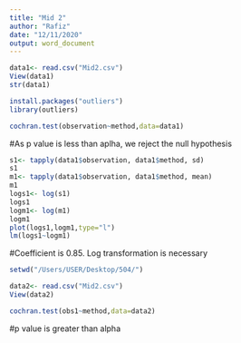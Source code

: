 ---
title: "Mid 2"
author: "Rafiz"
date: "12/11/2020"
output: word_document
---

```{r}
data1<- read.csv("Mid2.csv")
View(data1)
str(data1)
```

```{r}
install.packages("outliers")
library(outliers)
```
```{r}
cochran.test(observation~method,data=data1)
```
#As p value is less than aplha, we reject the null hypothesis

```{r}
s1<- tapply(data1$observation, data1$method, sd)
s1
m1<- tapply(data1$observation, data1$method, mean)
m1
logs1<- log(s1)
logs1
logm1<- log(m1)
logm1
plot(logs1,logm1,type="l")
lm(logs1~logm1)
```
#Coefficient is 0.85. Log transformation is necessary 

```{r}
setwd("/Users/USER/Desktop/504/")
```
```{r}
data2<- read.csv("Mid2.csv")
View(data2)
```

```{r}
cochran.test(obs1~method,data=data2)
```

#p value is greater than alpha

